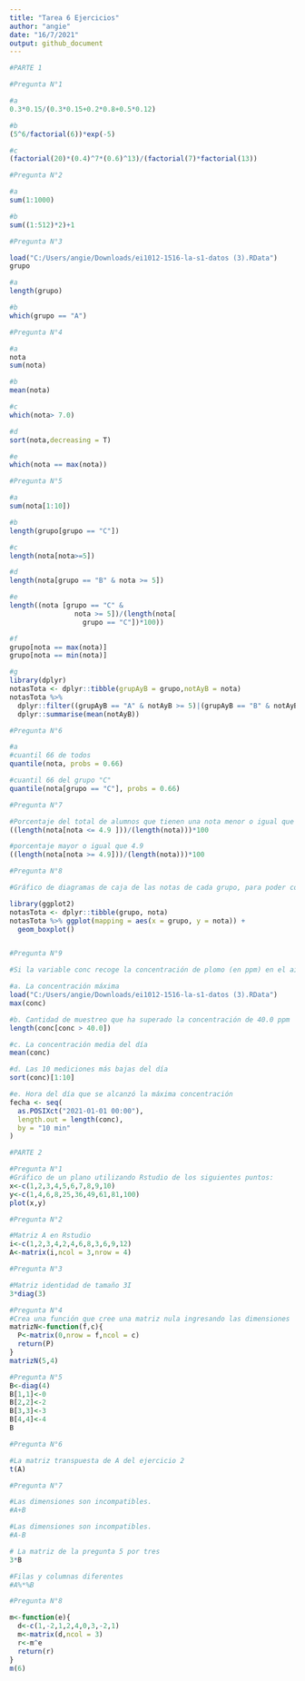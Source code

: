 ```yaml
---
title: "Tarea 6 Ejercicios"
author: "angie"
date: "16/7/2021"
output: github_document
---
```


```r
#PARTE 1

#Pregunta N°1

#a
0.3*0.15/(0.3*0.15+0.2*0.8+0.5*0.12)

#b
(5^6/factorial(6))*exp(-5)

#c
(factorial(20)*(0.4)^7*(0.6)^13)/(factorial(7)*factorial(13))

#Pregunta N°2

#a
sum(1:1000)

#b
sum((1:512)*2)+1

#Pregunta N°3

load("C:/Users/angie/Downloads/ei1012-1516-la-s1-datos (3).RData")
grupo

#a
length(grupo)

#b
which(grupo == "A")

#Pregunta N°4

#a
nota
sum(nota)

#b
mean(nota)

#c
which(nota> 7.0)

#d
sort(nota,decreasing = T)

#e
which(nota == max(nota))

#Pregunta N°5

#a
sum(nota[1:10])

#b
length(grupo[grupo == "C"])

#c
length(nota[nota>=5])

#d
length(nota[grupo == "B" & nota >= 5])

#e
length((nota [grupo == "C" & 
                nota >= 5])/(length(nota[
                  grupo == "C"])*100))

#f
grupo[nota == max(nota)]
grupo[nota == min(nota)]

#g
library(dplyr)
notasTota <- dplyr::tibble(grupAyB = grupo,notAyB = nota)
notasTota %>%
  dplyr::filter((grupAyB == "A" & notAyB >= 5)|(grupAyB == "B" & notAyB >= 5)) %>%
  dplyr::summarise(mean(notAyB))

#Pregunta N°6

#a
#cuantil 66 de todos
quantile(nota, probs = 0.66)

#cuantil 66 del grupo "C" 
quantile(nota[grupo == "C"], probs = 0.66)

#Pregunta N°7

#Porcentaje del total de alumnos que tienen una nota menor o igual que 4.9 
((length(nota[nota <= 4.9 ]))/(length(nota)))*100

#porcentaje mayor o igual que 4.9
((length(nota[nota >= 4.9]))/(length(nota)))*100

#Pregunta N°8

#Gráfico de diagramas de caja de las notas de cada grupo, para poder comparar el nivel de cada uno de ellos.

library(ggplot2)
notasTota <- dplyr::tibble(grupo, nota)
notasTota %>% ggplot(mapping = aes(x = grupo, y = nota)) +
  geom_boxplot()


#Pregunta N°9

#Si la variable conc recoge la concentración de plomo (en ppm) en el aire de cierta zona durante un día completo

#a. La concentración máxima
load("C:/Users/angie/Downloads/ei1012-1516-la-s1-datos (3).RData")
max(conc)

#b. Cantidad de muestreo que ha superado la concentración de 40.0 ppm
length(conc[conc > 40.0])

#c. La concentración media del día
mean(conc)

#d. Las 10 mediciones más bajas del día 
sort(conc)[1:10]

#e. Hora del día que se alcanzó la máxima concentración
fecha <- seq(
  as.POSIXct("2021-01-01 00:00"),
  length.out = length(conc),
  by = "10 min"
)

#PARTE 2

#Pregunta N°1
#Gráfico de un plano utilizando Rstudio de los siguientes puntos:
x<-c(1,2,3,4,5,6,7,8,9,10)
y<-c(1,4,6,8,25,36,49,61,81,100)
plot(x,y)

#Pregunta N°2

#Matriz A en Rstudio
i<-c(1,2,3,4,2,4,6,8,3,6,9,12)
A<-matrix(i,ncol = 3,nrow = 4)

#Pregunta N°3

#Matriz identidad de tamaño 3I
3*diag(3)

#Pregunta N°4
#Crea una función que cree una matriz nula ingresando las dimensiones
matrizN<-function(f,c){
  P<-matrix(0,nrow = f,ncol = c)
  return(P)
}
matrizN(5,4)

#Pregunta N°5
B<-diag(4)
B[1,1]<-0
B[2,2]<-2
B[3,3]<-3
B[4,4]<-4
B

#Pregunta N°6

#La matriz transpuesta de A del ejercicio 2
t(A)

#Pregunta N°7

#Las dimensiones son incompatibles.
#A+B 

#Las dimensiones son incompatibles.
#A-B 

# La matriz de la pregunta 5 por tres
3*B

#Filas y columnas diferentes
#A%*%B 

#Pregunta N°8

m<-function(e){
  d<-c(1,-2,1,2,4,0,3,-2,1)
  m<-matrix(d,ncol = 3)
  r<-m^e
  return(r)
}
m(6)

```

